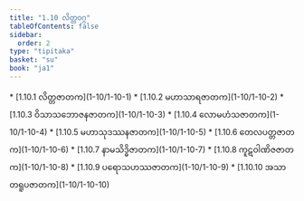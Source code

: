 ```yaml
---
title: "1.10 လိတ္တဝဂ္ဂ"
tableOfContents: false
sidebar:
  order: 2
type: "tipitaka"
basket: "su"
book: "ja1"
---
```



<DynamicBreadcrumb />



<TableOfContents book="ja1" section="1.10">
* [1.10.1 လိတ္တဇာတက](1-10/1-10-1)
* [1.10.2 မဟာသာရဇာတက](1-10/1-10-2)
* [1.10.3 ဝိသာသဘောဇနဇာတက](1-10/1-10-3)
* [1.10.4 လောမဟံသဇာတက](1-10/1-10-4)
* [1.10.5 မဟာသုဒဿနဇာတက](1-10/1-10-5)
* [1.10.6 တေလပတ္တဇာတက](1-10/1-10-6)
* [1.10.7 နာမသိဒ္ဓိဇာတက](1-10/1-10-7)
* [1.10.8 ကူဋဝါဏိဇဇာတက](1-10/1-10-8)
* [1.10.9 ပရောသဟဿဇာတက](1-10/1-10-9)
* [1.10.10 အသာတရူပဇာတက](1-10/1-10-10)
</TableOfContents>